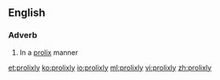 ==English==

===Adverb===
{{en-adv}}

# In a [[prolix]] manner

[[et:prolixly]]
[[ko:prolixly]]
[[io:prolixly]]
[[ml:prolixly]]
[[vi:prolixly]]
[[zh:prolixly]]